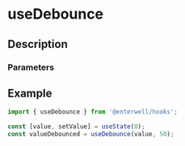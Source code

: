 
# useDebounce

## Description

<ComponentDescription name="useDebounce" />

### Parameters

<ComponentParameters name="useDebounce" />

## Example

```ts filename="example.ts" {4}
import { useDebounce } from '@enterwell/hooks';

const [value, setValue] = useState(0);
const valueDebounced = useDebounce(value, 50);
```